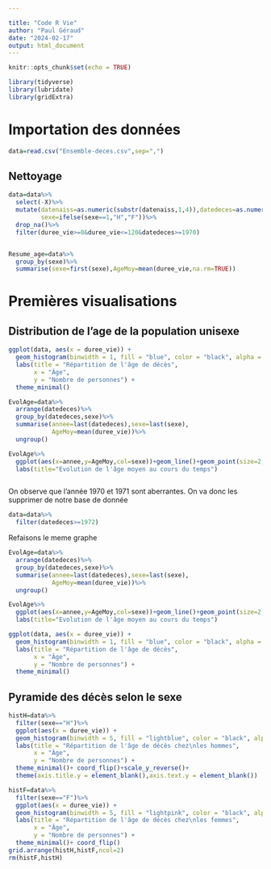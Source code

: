 ```yaml
---

title: "Code R Vie"
author: "Paul Géraud"
date: "2024-02-17"
output: html_document
---
```


```r
knitr::opts_chunk$set(echo = TRUE)
```


```r
library(tidyverse)
library(lubridate)
library(gridExtra)
```

# Importation des données

```r
data=read.csv("Ensemble-deces.csv",sep=",")
```
## Nettoyage
```r
data=data%>%
  select(-X)%>%
  mutate(datenaiss=as.numeric(substr(datenaiss,1,4)),datedeces=as.numeric(substr(datedeces,1,4)),duree_vie=datedeces-datenaiss,
         sexe=ifelse(sexe==1,"H","F"))%>%
  drop_na()%>%
  filter(duree_vie>=0&duree_vie<=120&datedeces>=1970)


Resume_age=data%>%
  group_by(sexe)%>%
  summarise(sexe=first(sexe),AgeMoy=mean(duree_vie,na.rm=TRUE))
```


# Premières visualisations

## Distribution de l'age de la population unisexe

```r
ggplot(data, aes(x = duree_vie)) +
  geom_histogram(binwidth = 1, fill = "blue", color = "black", alpha = 0.7) +
  labs(title = "Répartition de l'âge de décès",
       x = "Âge",
       y = "Nombre de personnes") +
  theme_minimal()
```




```r
EvolAge=data%>%
  arrange(datedeces)%>%
  group_by(datedeces,sexe)%>%
  summarise(annee=last(datedeces),sexe=last(sexe),
            AgeMoy=mean(duree_vie))%>%
  ungroup()

EvolAge%>%
  ggplot(aes(x=annee,y=AgeMoy,col=sexe))+geom_line()+geom_point(size=2,shape=4)
  labs(title="Evolution de l'âge moyen au cours du temps")
```


```r
```
On observe que l'année 1970 et 1971 sont aberrantes. On va donc les supprimer de notre base de donnée
```r
data=data%>%
  filter(datedeces>=1972)
```
Refaisons le meme graphe

```r
EvolAge=data%>%
  arrange(datedeces)%>%
  group_by(datedeces,sexe)%>%
  summarise(annee=last(datedeces),sexe=last(sexe),
            AgeMoy=mean(duree_vie))%>%
  ungroup()

EvolAge%>%
  ggplot(aes(x=annee,y=AgeMoy,col=sexe))+geom_line()+geom_point(size=2,shape=4)
  labs(title="Evolution de l'âge moyen au cours du temps")
```
```r
ggplot(data, aes(x = duree_vie)) +
  geom_histogram(binwidth = 1, fill = "blue", color = "black", alpha = 0.7) +
  labs(title = "Répartition de l'âge de décès",
       x = "Âge",
       y = "Nombre de personnes") +
  theme_minimal()
```
## Pyramide des décès selon le sexe
```r
histH=data%>%
  filter(sexe=="H")%>%
  ggplot(aes(x = duree_vie)) +
  geom_histogram(binwidth = 5, fill = "lightblue", color = "black", alpha = 0.7) +
  labs(title = "Répartition de l'âge de décès chez\nles hommes",
       x = "Âge",
       y = "Nombre de personnes") +
  theme_minimal()+ coord_flip()+scale_y_reverse()+
  theme(axis.title.y = element_blank(),axis.text.y = element_blank())

histF=data%>%
  filter(sexe=="F")%>%
  ggplot(aes(x = duree_vie)) +
  geom_histogram(binwidth = 5, fill = "lightpink", color = "black", alpha = 0.7) +
  labs(title = "Répartition de l'âge de décès chez\nles femmes",
       x = "Âge",
       y = "Nombre de personnes") +
  theme_minimal()+ coord_flip()
grid.arrange(histH,histF,ncol=2)
rm(histF,histH)
```

